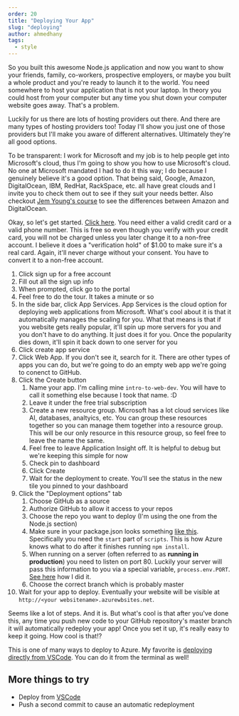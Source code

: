 ```yaml
---
order: 20
title: "Deploying Your App"
slug: "deploying"
author: ahmedhany
tags:
  - style
---
```


So you built this awesome Node.js application and now you want to show your friends, family, co-workers, prospective employers, or maybe you built a whole product and you're ready to launch it to the world. You need somewhere to host your application that is not your laptop. In theory you could host from your computer but any time you shut down your computer website goes away. That's a problem.

Luckily for us there are lots of hosting providers out there. And there are many types of hosting providers too! Today I'll show you just one of those providers but I'll make you aware of different alternatives. Ultimately they're all good options.

To be transparent: I work for Microsoft and my job is to help people get into Microsoft's cloud, thus I'm going to show you how to use Microsoft's cloud. No one at Microsoft mandated I had to do it this way; I do because I genuinely believe it's a good option. That being said, Google, Amazon, DigitalOcean, IBM, RedHat, RackSpace, etc. all have great clouds and I invite you to check them out to see if they suit your needs better. Also checkout [Jem Young's course][jem] to see the differences between Amazon and DigitalOcean.

Okay, so let's get started. [Click here][azure]. You need either a valid credit card or a valid phone number. This is free so even though you verify with your credit card, you will not be charged unless you later change it to a non-free account. I believe it does a "verification hold" of $1.00 to make sure it's a real card. Again, it'll never charge without your consent. You have to convert it to a non-free account.

1. Click sign up for a free account
1. Fill out all the sign up info
1. When prompted, click go to the portal
1. Feel free to do the tour. It takes a minute or so
1. In the side bar, click App Services. App Services is the cloud option for deploying web applications from Microsoft. What's cool about it is that it automatically manages the scaling for you. What that means is that if you website gets really popular, it'll spin up more servers for you and you don't have to do anything. It just does it for you. Once the popularity dies down, it'll spin it back down to one server for you
1. Click create app service
1. Click Web App. If you don't see it, search for it. There are other types of apps you can do, but we're going to do an empty web app we're going to conenct to GitHub.
1. Click the Create button
   1. Name your app. I'm calling mine `intro-to-web-dev`. You will have to call it something else because I took that name. :D
   1. Leave it under the free trial subscription
   1. Create a new resource group. Microsoft has a lot cloud services like AI, databases, analtyics, etc. You can group these resources together so you can manage them together into a resource group. This will be our only resource in this resource group, so feel free to leave the name the same.
   1. Feel free to leave Application Insight off. It is helpful to debug but we're keeping this simple for now
   1. Check pin to dashboard
   1. Click Create
   1. Wait for the deployment to create. You'll see the status in the new tile you pinned to your dashboard
1. Click the "Deployment options" tab
   1. Choose GitHub as a source
   1. Authorize GitHub to allow it access to your repos
   1. Choose the repo you want to deploy (I'm using the one from the Node.js section)
   1. Make sure in your package.json looks something [like this][gh]. Specifically you need the `start` part of `scripts`. This is how Azure knows what to do after it finishes running `npm install`.
   1. When running on a server (often referred to as **running in production**) you need to listen on port 80. Luckily your server will pass this information to you via a special variable, `process.env.PORT`. [See here][gh2] how I did it.
   1. Choose the correct branch which is probably master
1. Wait for your app to deploy. Eventually your website will be visible at `http://<your websitename>.azurewbsites.net`.

Seems like a lot of steps. And it is. But what's cool is that after you've done this, any time you push new code to your GitHub repository's master branch it will automatically redeploy your app! Once you set it up, it's really easy to keep it going. How cool is that!?

This is one of many ways to deploy to Azure. My favorite is [deploying directly from VSCode][vscode]. You can do it from the terminal as well!

## More things to try

* Deploy from [VSCode][vscode]
* Push a second commit to cause an automatic redeployment

[jem]: https://frontendmasters.com/courses/full-stack/
[azure]: https://aka.ms/Fqk7b0
[gh]: https://github.com/btholt-test/intro-to-web-dev/blob/e3a9ffc2af005b9e6ffec72e442b32ccf1a261d0/package.json#L5
[gh2]: https://github.com/btholt-test/intro-to-web-dev/blob/e3a9ffc2af005b9e6ffec72e442b32ccf1a261d0/server.js#L37-L39
[vscode]: https://aka.ms/Uq08f1
